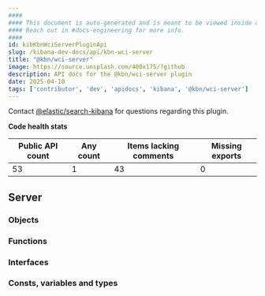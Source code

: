 ```yaml
---
####
#### This document is auto-generated and is meant to be viewed inside our experimental, new docs system.
#### Reach out in #docs-engineering for more info.
####
id: kibKbnWciServerPluginApi
slug: /kibana-dev-docs/api/kbn-wci-server
title: "@kbn/wci-server"
image: https://source.unsplash.com/400x175/?github
description: API docs for the @kbn/wci-server plugin
date: 2025-04-10
tags: ['contributor', 'dev', 'apidocs', 'kibana', '@kbn/wci-server']
---
```




Contact [@elastic/search-kibana](https://github.com/orgs/elastic/teams/search-kibana) for questions regarding this plugin.

**Code health stats**

| Public API count  | Any count | Items lacking comments | Missing exports |
|-------------------|-----------|------------------------|-----------------|
| 53 | 1 | 43 | 0 |

## Server

### Objects
<DocDefinitionList data={kbnWciServerObj.server.objects}/>

### Functions
<DocDefinitionList data={kbnWciServerObj.server.functions}/>

### Interfaces
<DocDefinitionList data={kbnWciServerObj.server.interfaces}/>

### Consts, variables and types
<DocDefinitionList data={kbnWciServerObj.server.misc}/>

